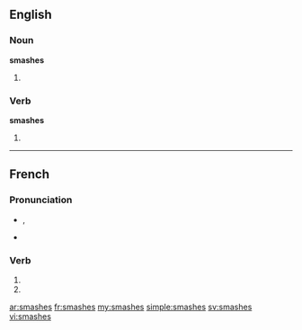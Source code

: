 {{also|smashés}}
==English==

===Noun===
'''smashes'''

# {{plural of|smash}}

===Verb===
'''smashes'''

# {{third-person singular of|smash}}

----

==French==

===Pronunciation===
* {{IPA|lang=fr|/smaʃ/}}, {{X-SAMPA|/smaS/|lang=fr}}
* {{homophones|smashe|smashent}}

===Verb===
{{fr-verb-form}}

# {{conjugation of|smasher||2|s|pres|ind|lang=fr}}
# {{conjugation of|smasher||2|s|pres|sub|lang=fr}}

[[ar:smashes]]
[[fr:smashes]]
[[my:smashes]]
[[simple:smashes]]
[[sv:smashes]]
[[vi:smashes]]